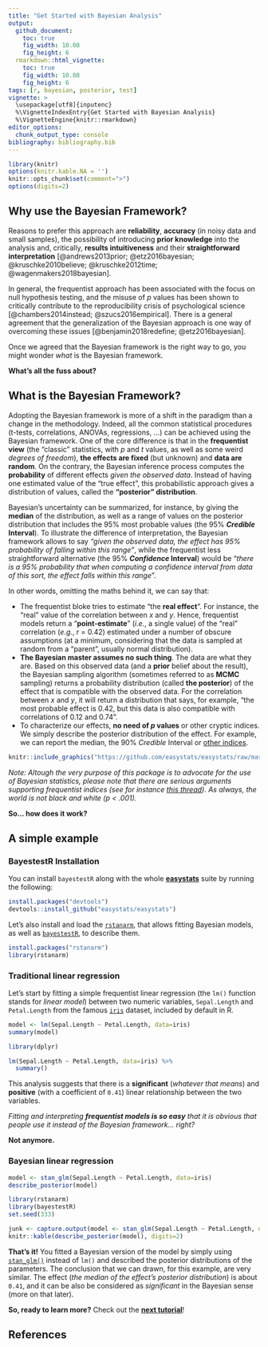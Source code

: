 ---
title: "Get Started with Bayesian Analysis"
output: 
  github_document:
    toc: true
    fig_width: 10.08
    fig_height: 6
  rmarkdown::html_vignette:
    toc: true
    fig_width: 10.08
    fig_height: 6
tags: [r, bayesian, posterior, test]
vignette: >
  \usepackage[utf8]{inputenc}
  %\VignetteIndexEntry{Get Started with Bayesian Analysis}
  %\VignetteEngine{knitr::rmarkdown}
editor_options: 
  chunk_output_type: console
bibliography: bibliography.bib
---


```{r message=FALSE, warning=FALSE, include=FALSE}
library(knitr)
options(knitr.kable.NA = '')
knitr::opts_chunk$set(comment=">")
options(digits=2)
```


## Why use the Bayesian Framework?

Reasons to prefer this approach are **reliability**, **accuracy** (in noisy data and small samples), the possibility of introducing **prior knowledge** into the analysis and, critically, **results intuitiveness** and their **straightforward interpretation** [@andrews2013prior; @etz2016bayesian; @kruschke2010believe; @kruschke2012time; @wagenmakers2018bayesian]. 

In general, the frequentist approach has been associated with the focus on null hypothesis testing, and the misuse of *p* values has been shown to critically contribute to the reproducibility crisis of psychological science [@chambers2014instead; @szucs2016empirical]. There is a general agreement that the generalization of the Bayesian approach is one way of overcoming these issues [@benjamin2018redefine; @etz2016bayesian].

Once we agreed that the Bayesian framework is the right way to go, you might wonder *what* is the Bayesian framework. 

**What's all the fuss about?**

## What is the Bayesian Framework?

Adopting the Bayesian framework is more of a shift in the paradigm than a change in the methodology. Indeed, all the common statistical procedures (t-tests, correlations, ANOVAs, regressions, ...) can be achieved using the Bayesian framework. One of the core difference is that in the **frequentist view** (the "classic" statistics, with *p* and *t* values, as well as some weird *degrees of freedom*), **the effects are fixed** (but unknown) and **data are random**. On the contrary, the Bayesian inference process computes the **probability** of different effects *given the observed data*. Instead of having one estimated value of the "true effect", this probabilistic approach gives a distribution of values, called the **"posterior" distribution**. 

Bayesian’s uncertainty can be summarized, for instance, by giving the **median** of the distribution, as well as a range of values on the posterior distribution that includes the 95% most probable values (the 95\% ***Credible* Interval**). To illustrate the difference of interpretation, the Bayesian framework allows to say *"given the observed data, the effect has 95% probability of falling within this range"*, while the frequentist less straightforward alternative (the 95\% ***Confidence* Interval**) would be "*there is a 95\% probability that when computing a confidence interval from data of this sort, the effect falls within this range*". 


In other words, omitting the maths behind it, we can say that:

- The frequentist bloke tries to estimate "the **real effect**". For instance, the "real" value of the correlation between *x* and *y*. Hence, frequentist models return a "**point-estimate**" (*i.e.*, a single value) of the "real" correlation (*e.g.*, r = 0.42) estimated under a number of obscure assumptions (at a minimum, considering that the data is sampled at random from a "parent", usually normal distribution).
- **The Bayesian master assumes no such thing**. The data are what they are. Based on this observed data (and a **prior** belief about the result), the Bayesian sampling algorithm (sometimes referred to as **MCMC** sampling) returns a probability distribution (called **the posterior**) of the effect that is compatible with the observed data. For the correlation between *x* and *y*, it will return a distribution that says, for example, "the most probable effect is 0.42, but this data is also compatible with correlations of 0.12 and 0.74".
- To characterize our effects, **no need of *p* values** or other cryptic indices. We simply describe the posterior distribution of the effect. For example, we can report the median, the 90% *Credible* Interval or [other indices](https://easystats.github.io/bayestestR/articles/guidelines.html).


```{r echo=FALSE, fig.cap="Accurate depiction of a regular Bayesian user estimating a credible interval.", fig.align='center', out.width="50%"}
knitr::include_graphics("https://github.com/easystats/easystats/raw/master/man/figures/bayestestR/bayesianMaster.png")
```


*Note: Altough the very purpose of this package is to advocate for the use of Bayesian statistics, please note that there are serious arguments supporting frequentist indices (see for instance [this thread](https://discourse.datamethods.org/t/language-for-communicating-frequentist-results-about-treatment-effects/934/16)). As always, the world is not black and white (p \< .001).*

**So... how does it work?**

## A simple example

### BayestestR Installation

You can install `bayestestR` along with the whole [**easystats**](https://github.com/easystats/easystats) suite by running the following:

```{r eval=FALSE, message=FALSE, warning=FALSE, eval=FALSE}
install.packages("devtools")
devtools::install_github("easystats/easystats")
```

<!-- Now that it's done, we can *load* the packages we need, in this case [`report`](https://github.com/easystats/report), which combines `bayestestR` and other packages together. -->

<!-- ```{r message=FALSE, warning=FALSE} -->
<!-- library(report)  # Calling library(...) enables you to use the package's functions -->
<!-- ``` -->


Let's also install and load the [`rstanarm`](https://mc-stan.org/rstanarm/), that allows fitting Bayesian models, as well as [`bayestestR`](https://github.com/easystats/bayestestR), to describe them.

```{r message=FALSE, warning=FALSE, eval=FALSE}
install.packages("rstanarm")
library(rstanarm)
```



### Traditional linear regression

Let's start by fitting a simple frequentist linear regression (the `lm()` function stands for *linear model*) between two numeric variables, `Sepal.Length` and `Petal.Length` from the famous [`iris`](https://en.wikipedia.org/wiki/Iris_flower_data_set) dataset, included by default in R.

```{r message=FALSE, warning=FALSE, eval=FALSE}
model <- lm(Sepal.Length ~ Petal.Length, data=iris)
summary(model)
```
```{r echo=FALSE, message=FALSE, warning=FALSE, comment=NA}
library(dplyr)

lm(Sepal.Length ~ Petal.Length, data=iris) %>% 
  summary()
```

<!-- ```{r message=FALSE, warning=FALSE, eval=FALSE} -->
<!-- model <- lm(Sepal.Length ~ Petal.Length, data=iris) -->
<!-- report(model) -->
<!-- ``` -->
<!-- ```{r echo=FALSE, message=FALSE, warning=FALSE, comment=NA} -->
<!-- library(dplyr) -->

<!-- lm(Sepal.Length ~ Petal.Length, data=iris) %>%  -->
<!--   report() %>%  -->
<!--   to_text(width=100) -->
<!-- ``` -->

This analysis suggests that there is a **significant** (*whatever that means*) and **positive** (with a coefficient of `0.41`) linear relationship between the two variables. 

*Fitting and interpreting **frequentist models is so easy** that it is obvious that people use it instead of the Bayesian framework... right?*

**Not anymore.**


### Bayesian linear regression

<!-- ```{r message=FALSE, warning=FALSE, eval=FALSE} -->
<!-- model <- stan_glm(Sepal.Length ~ Petal.Length, data=iris) -->
<!-- report(model) -->
<!-- ``` -->
<!-- ```{r echo=FALSE, message=FALSE, warning=FALSE, comment=NA, results='hide'} -->
<!-- library(rstanarm) -->
<!-- set.seed(333) -->

<!-- model <- stan_glm(Sepal.Length ~ Petal.Length, data=iris) -->
<!-- ``` -->
<!-- ```{r echo=FALSE, message=FALSE, warning=FALSE, comment=NA} -->
<!-- model %>%  -->
<!--   report() %>%  -->
<!--   to_text(width=100) -->
<!-- ``` -->

```{r message=FALSE, warning=FALSE, eval=FALSE}
model <- stan_glm(Sepal.Length ~ Petal.Length, data=iris)
describe_posterior(model)
```
```{r echo=FALSE, message=FALSE, warning=FALSE, comment=NA}
library(rstanarm)
library(bayestestR)
set.seed(333)

junk <- capture.output(model <- stan_glm(Sepal.Length ~ Petal.Length, data=iris))
knitr::kable(describe_posterior(model), digits=2)
```


**That's it!** You fitted a Bayesian version of the model by simply using [`stan_glm()`](https://mc-stan.org/rstanarm/reference/stan_glm.html) instead of `lm()` and described the posterior distributions of the parameters. The conclusion that we can drawn, for this example, are very similar. The effect (*the median of the effect's posterior distribution*) is about `0.41`, and it can be also be considered as *significant* in the Bayesian sense (more on that later).

**So, ready to learn more?** Check out the [**next tutorial**](https://easystats.github.io/bayestestR/articles/example1.html)!

## References


